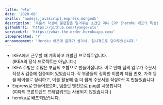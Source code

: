 ```yaml
---
title: 'wto'
date: '2020-08'
skills: 'nodejs,javascript,express,mongodb'
description: '주문서 작성에 불편함을 덜어주는 초간단 미니 ERP (heroku 배포의 특성상 로딩에 조금 시간이 걸립니다.)'
githubUrl1: 'https://github.com/tyange/wto'
serviceUrl: 'https://what-the-order.herokuapp.com/'
isDeprecated: 'Y'
announcement: 'Heroku 배포에 문제가 생겨서, 일시적으로 닫아두었습니다.'
---
```

* IKEA에서 근무할 때 계획하고 개발된 프로젝트입니다.<br/>(IKEA의 정식 프로젝트는 아닙니다.)
* IKEA 주방은 수많은 부품의 조합으로 만들어집니다. 이로 인해 팀의 업무가 주문서 작성 & 검증에 집중되어 있었습니다. 각 부품들의 정확한 이름과 제품 번호, 가격 등을 테이블로 정리하고, 이를 활용해 좀 더 쉽게 주문서를 작성하도록 만들었습니다.
* Express로 만들어졌으며, 템플릿 엔진으로 pug를 사용합니다.<br/>(여타의 프론트엔드 프레임워크는 사용되지 않았습니다.)
* heroku로 배포되었습니다.